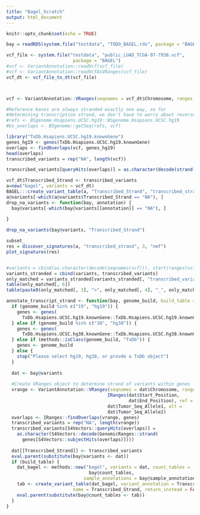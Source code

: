 ```yaml
---
title: "Bagel_Scratch"
output: html_document
---
```


```r
knitr::opts_chunk$set(echo = TRUE)
```

```r
bay = readRDS(system.file("testdata", "TODO_BAGEL.rds", package = "BAGEL"))

vcf_file <- system.file("testdata", "public_LUAD_TCGA-97-7938.vcf", 
                         package = "BAGEL")
#vcf <- VariantAnnotation::readVcf(vcf_file)
#vcf <- VariantAnnotation::readVcfAsVRanges(vcf_file)
vcf_dt <- vcf_file_to_dt(vcf_file)



vcf <- VariantAnnotation::VRanges(seqnames = vcf_dt$Chromosome, ranges = IRanges(vcf_dt$Start_Position, vcf_dt$End_Position), ref = vcf_dt$Tumor_Seq_Allele1, alt = vcf_dt$Tumor_Seq_Allele2)

#Reference bases are always stranded exactly one way, so for 
#determining transcription strand, we don't have to worry about reverse complements
#refs <- BSgenome.Hsapiens.UCSC.hg19::BSgenome.Hsapiens.UCSC.hg19
#bs_overlaps <- BSgenome::getSeq(refs, vcf)

library("TxDb.Hsapiens.UCSC.hg19.knownGene")
genes_hg19 <- genes(TxDb.Hsapiens.UCSC.hg19.knownGene)
overlaps <- findOverlaps(vcf, genes_hg19)
head(overlaps)
transcribed_variants = rep("NA", length(vcf))

transcribed_variants[queryHits(overlaps)] = as.character(decode(strand(genes_hg19[subjectHits(overlaps)])))

vcf_dt$Transcribed_Strand <- transcribed_variants
a=new("bagel", variants = vcf_dt)
BAGEL:::create_variant_table(a, "Transcribed_Strand", "transcribed_strand")
a@variants[-which(a@variants$Transcribed_Strand == "NA"), ]
drop_na_variants <- function(bay, annotation) {
  bay@variants[-which(bay@variants[[annotation]] == "NA"), ]
  
}

drop_na_variants(bay@variants, "Transcribed_Strand")

subset_
res = discover_signatures(a, "transcribed_strand", 3, "nmf")
plot_signatures(res)


#variants = cbind(as.character(decode(seqnames(vcf))), start(ranges(vcf)), VariantAnnotation::ref(vcf), VariantAnnotation::alt(vcf), as.character(decode(VariantAnnotation::sampleNames(vcf))))
variants_stranded = cbind(variants, transcribed_variants)
only_matched = variants_stranded[variants_stranded[, "transcribed_variants"] %in% c("+", "-"), ]
table(only_matched[, 6])
table(paste0(only_matched[, 3], ">", only_matched[, 4], "_", only_matched[, 6]))
```

```r
annotate_transcript_strand <- function(bay, genome_build, build_table = TRUE) {
  if (genome_build %in% c("19", "hg19")) {
    genes <- genes(
      TxDb.Hsapiens.UCSC.hg19.knownGene::TxDb.Hsapiens.UCSC.hg19.knownGene)
  } else if (genome_build %in% c("38", "hg38")) {
    genes <- genes(
      TxDb.Hsapiens.UCSC.hg38.knownGene::TxDb.Hsapiens.UCSC.hg38.knownGene)
  } else if (methods::isClass(genome_build, "TxDb")) {
    genes <- genome_build
  } else {
    stop("Please select hg19, hg38, or provde a TxDb object")
  }
  
  dat <- bay@variants
  
  #Create VRanges object to determine strand of variants within genes
  vrange <- VariantAnnotation::VRanges(seqnames = dat$Chromosome, ranges = 
                                      IRanges(dat$Start_Position, 
                                              dat$End_Position), ref = 
                                      dat$Tumor_Seq_Allele1, alt = 
                                      dat$Tumor_Seq_Allele2)
  overlaps <- IRanges::findOverlaps(vrange, genes)
  transcribed_variants = rep("NA", length(vrange))
  transcribed_variants[S4Vectors::queryHits(overlaps)] = 
    as.character(S4Vectors::decode(GenomicRanges::strand(
      genes[S4Vectors::subjectHits(overlaps)])))
  
  dat[[Transcribed_Strand]] <- transcribed_variants
  eval.parent(substitute(bay@variants <- dat))
  if (build_table) {
    dat_bagel <- methods::new("bagel", variants = dat, count_tables =
                               bay@count_tables,
                             sample_annotations = bay@sample_annotations)
    tab <- create_variant_table(dat_bagel, variant_annotation = Transcribed_Strand,
                         name = Transcribed_Strand, return_instead = FALSE)
    eval.parent(substitute(bay@count_tables <- tab))
  }
}
```

